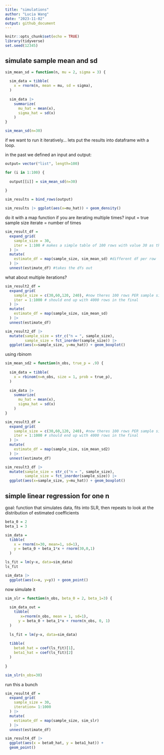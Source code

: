 ```yaml
---
title: "simulations"
author: "Lucia Wang"
date: "2023-11-02"
output: github_document
---
```


```r
knitr::opts_chunk$set(echo = TRUE)
library(tidyverse)
set.seed(12345)
```

## simulate sample mean and sd
```r
sim_mean_sd = function(n, mu = 2, sigma = 3) {
  
  sim_data = tibble(
    x = rnorm(n, mean = mu, sd = sigma),
  )
  
  sim_data |> 
    summarize(
      mu_hat = mean(x),
      sigma_hat = sd(x)
    )
}

sim_mean_sd(n=30)
```

if we want to run it iteratively... lets put the results into dataframe with a loop.

in the past we defined an input and output: 
```r
output= vector("list", length=100)

for (i in 1:100) {
  
  output[[i]] = sim_mean_sd(n=30)
  
}

sim_results = bind_rows(output)

sim_results |> ggplot(aes(x=mu_hat)) + geom_density()

```

do it with a map function if you are iterating multiple times?
input = true sample size 
iterate = number of times
```r
sim_result_df = 
  expand_grid(
    sample_size = 30,
    iter = 1:100 # makes a simple table of 100 rows with value 30 as the 1st col
  ) |>
  mutate(
    estimate_df = map(sample_size, sim_mean_sd) #different df per row
  ) |>
  unnest(estimate_df) #takes the dfs out
```

what about multiple iterations?
```r
sim_result2_df = 
  expand_grid(
    sample_size = c(30,60,120, 240), #now theres 100 rows PER sample size
    iter = 1:1000 # should end up with 4000 rows in the final 
  ) |>
  mutate(
    estimate_df = map(sample_size, sim_mean_sd)
  ) |>
  unnest(estimate_df) 

sim_result2_df |> 
  mutate(sample_size = str_c("n = ", sample_size),
         sample_size = fct_inorder(sample_size)) |>
  ggplot(aes(x=sample_size, y=mu_hat)) + geom_boxplot()
```

using rbinom
```r
sim_mean_sd2 = function(n_obs, true_p = .9) {
  
  sim_data = tibble(
    x = rbinom(n=n_obs, size = 1, prob = true_p),
  )
  
  sim_data |> 
    summarize(
      mu_hat = mean(x),
      sigma_hat = sd(x)
    )
}

sim_result3_df = 
  expand_grid(
    sample_size = c(30,60,120, 240), #now theres 100 rows PER sample size
    iter = 1:1000 # should end up with 4000 rows in the final 
  ) |>
  mutate(
    estimate_df = map(sample_size, sim_mean_sd2)
  ) |>
  unnest(estimate_df) 

sim_result3_df |> 
  mutate(sample_size = str_c("n = ", sample_size),
         sample_size = fct_inorder(sample_size)) |>
  ggplot(aes(x=sample_size, y=mu_hat)) + geom_boxplot()
```

## simple linear regression for one n
goal: function that simulates data, fits into SLR, then repeats to look at the distribution of estimated coefficients

```r
beta_0 = 2
beta_1 = 3

sim_data = 
  tibble(
    x = rnorm(n=30, mean=1, sd=1),
    y = beta_0 + beta_1*x + rnorm(30,0,1)
  )

ls_fit = lm(y~x, data=sim_data)
ls_fit

sim_data |>
  ggplot(aes(x=x, y=y)) + geom_point()
```

now simulate it
```r
sim_slr = function(n_obs, beta_0 = 2, beta_1=3) {
  
  sim_data_out = 
    tibble(
       x=rnorm(n_obs, mean = 1, sd=1),
      y = beta_0 + beta_1*x + rnorm(n_obs, 0, 1)
  )
  
  ls_fit = lm(y~x, data=sim_data)
  
  tibble(
    beta0_hat = coef(ls_fit)[1],
    beta1_hat = coef(ls_fit)[2]
  )
  
}

sim_slr(n_obs=30)

```

run this a bunch
```r
sim_result4_df =
  expand_grid(
    sample_size = 30,
    iteration= 1:1000
  ) |>
  mutate(
    estimate_df = map(sample_size, sim_slr)
  ) |>
  unnest(estimate_df)

sim_result4_df |> 
  ggplot(aes(x = beta0_hat, y = beta1_hat)) + 
  geom_point()
```

